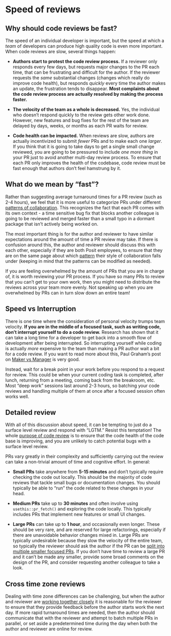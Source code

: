 # Speed of reviews {#sec-speed}

## Why should code reviews be fast? {#why}

The speed of an individual developer is important, but the speed at which a *team* of developers can produce high quality code is even more important.
When code reviews are slow, several things happen:

-   **Authors start to protest the code review process.** If a reviewer only responds every few days, but requests major changes to the PR each time, that can be frustrating and difficult for the author.
    If the reviewer requests the *same* substantial changes (changes which really do improve code health), but responds *quickly* every time the author makes an update, the frustration tends to disappear.
    **Most complaints about the code review process are actually resolved by making the process faster.**

-   **The velocity of the team as a whole is decreased.** Yes, the individual who doesn't respond quickly to the review gets other work done.
    However, new features and bug fixes for the rest of the team are delayed by days, weeks, or months as each PR waits for review.

-   **Code health can be impacted.** When reviews are slow, authors are actually incentivized to submit *fewer* PRs and to make each one *larger*.
    If you think that it is going to take days to get a single small change reviewed, you are going to be pressured to include *one more thing* in your PR just to avoid another multi-day review process.
    To ensure that each PR only improves the health of the codebase, code review must be fast enough that authors don't feel hamstrung by it.

## What do we mean by "fast"?

Rather than suggesting average turnaround times for a PR review (such as 2-4 hours), we feel that it is more useful to categorize PRs under different [patterns of collaboration](#sec-patterns-of-collaboration).
This recognizes the fact that each PR comes with its own context - a time sensitive bug fix that blocks another colleague is going to be reviewed and merged faster than a small typo in a dormant package that isn't actively being worked on.

The most important thing is for the author and reviewer to have similar expectations around the amount of time a PR review may take.
If there is confusion around this, the author and reviewer should discuss this with each other, especially if they are both Posit employees, to ensure that they are on the same page about which [pattern](#sec-patterns-of-collaboration) their style of collaboration falls under (keeping in mind that the patterns can be modified as needed).

If you are feeling overwhelmed by the amount of PRs that you are in charge of, it is worth reviewing your PR process.
If you have so many PRs to review that you can't get to your own work, then you might need to distribute the reviews across your team more evenly.
Not speaking up when you are overwhelmed by PRs can in turn slow down an entire team!

## Speed vs Interruption {#sec-interruption}

There is one time where the consideration of personal velocity trumps team velocity.
**If you are in the middle of a focused task, such as writing code, don't interrupt yourself to do a code review.** Research has shown that it can take a long time for a developer to get back into a smooth flow of development after being interrupted.
So interrupting yourself while coding is actually *more* expensive to the team than making a PR author wait a bit for a code review.
If you want to read more about this, Paul Graham's post on [Maker vs Manager](http://www.paulgraham.com/makersschedule.html) is very good.

Instead, wait for a break point in your work before you respond to a request for review.
This could be when your current coding task is completed, after lunch, returning from a meeting, coming back from the breakroom, etc.
Most "deep work" sessions last around 2-3 hours, so batching your code reviews and handling multiple of them at once after a focused session often works well.

## Detailed review

With all of this discussion about speed, it can be tempting to just do a surface level review and respond with "LGTM." Resist this temptation!
The whole [purpose of code review](#sec-purpose) is to ensure that the code health of the code base is improving, and you are unlikely to catch potential bugs with a surface level review.

PRs vary greatly in their complexity and sufficiently carrying out the review can take a non-trivial amount of time and cognitive effort.
In general:

-   **Small PRs** take anywhere from **5-15 minutes** and don't typically require checking the code out locally.
    This should be the majority of code reviews that tackle small bugs or documentation changes.
    You should typically be able to "run" the code related to these changes in your head.

-   **Medium PRs** take up to **30 minutes** and often involve using `usethis::pr_fetch()` and exploring the code locally.
    This typically includes PRs that implement new features or small UI changes.

-   **Large PRs** can take up to **1 hour**, and occasionally even longer.
    These should be very rare, and are reserved for large refactorings, especially if there are unavoidable behavior changes mixed in.
    Large PRs are typically undesirable because they slow the velocity of the entire team, so typically the reviewer should ask the author if the PR can be [split into multiple smaller focused PRs](#sec-focused).
    If you don't have time to review a large PR and it can't be made any smaller, provide some broad comments on the design of the PR, and consider requesting another colleague to take a look.

## Cross time zone reviews {#sec-cross-time-zone}

Dealing with time zone differences can be challenging, but when the author and reviewer are [working together closely](#sec-close-knit-collaboration) it is reasonable for the reviewer to ensure that they provide feedback before the author starts work the next day.
If more rapid turnaround times are needed, then the author should communicate that with the reviewer and attempt to batch multiple PRs in parallel, or set aside a predetermined time during the day when both the author and reviewer are online for review.
